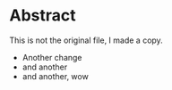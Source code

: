 # Abstract

This is not the original file, I made a copy.

- Another change
- and another
- and another, wow
